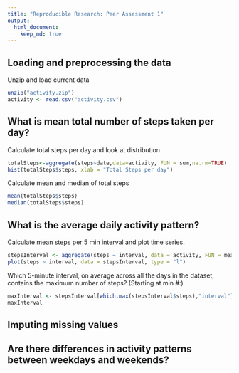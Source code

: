 ```yaml
---
title: "Reproducible Research: Peer Assessment 1"
output: 
  html_document:
    keep_md: true
---
```


## Loading and preprocessing the data

Unzip and load current data
```r
unzip("activity.zip")
activity <- read.csv("activity.csv")
```


## What is mean total number of steps taken per day?

Calculate total steps per day and look at distribution.
```r
totalSteps<-aggregate(steps~date,data=activity, FUN = sum,na.rm=TRUE)
hist(totalSteps$steps, xlab = "Total Steps per day")

```

Calculate mean and median of total steps
```r
mean(totalSteps$steps)
median(totalSteps$steps)

```


## What is the average daily activity pattern?

Calculate mean steps per 5 min interval and plot time series.

```r
stepsInterval <- aggregate(steps ~ interval, data = activity, FUN = mean, na.rm = TRUE)
plot(steps ~ interval, data = stepsInterval, type = "l")

```

Which 5-minute interval, on average across all the days in the dataset, contains the maximum number of steps? (Starting at min #:)
```r
maxInterval <- stepsInterval[which.max(stepsInterval$steps),"interval"]
maxInterval

```


## Imputing missing values



## Are there differences in activity patterns between weekdays and weekends?
